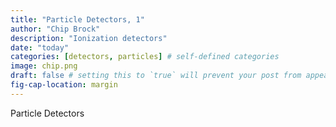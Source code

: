 ```yaml
---
title: "Particle Detectors, 1"
author: "Chip Brock"
description: "Ionization detectors"
date: "today"
categories: [detectors, particles] # self-defined categories
image: chip.png
draft: false # setting this to `true` will prevent your post from appearing on your listing page until you're ready!
fig-cap-location: margin
---
```


Particle Detectors